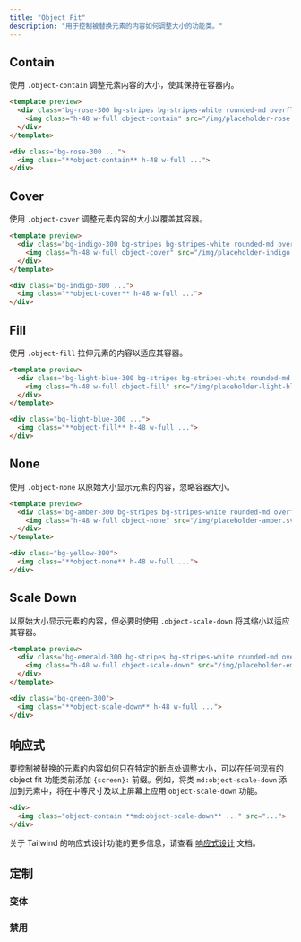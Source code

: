 ```yaml
---
title: "Object Fit"
description: "用于控制被替换元素的内容如何调整大小的功能类。"
---
```




## Contain

<!-- Resize an element's content to stay contained within its container using `.object-contain`. -->
使用 `.object-contain` 调整元素内容的大小，使其保持在容器内。

```html rose
<template preview>
  <div class="bg-rose-300 bg-stripes bg-stripes-white rounded-md overflow-hidden">
    <img class="h-48 w-full object-contain" src="/img/placeholder-rose.svg" alt="">
  </div>
</template>

<div class="bg-rose-300 ...">
  <img class="**object-contain** h-48 w-full ...">
</div>
```

## Cover

<!-- Resize an element's content to cover its container using `.object-cover`. -->
使用 `.object-cover` 调整元素内容的大小以覆盖其容器。

```html indigo
<template preview>
  <div class="bg-indigo-300 bg-stripes bg-stripes-white rounded-md overflow-hidden">
    <img class="h-48 w-full object-cover" src="/img/placeholder-indigo.svg" alt="">
  </div>
</template>

<div class="bg-indigo-300 ...">
  <img class="**object-cover** h-48 w-full ...">
</div>
```

## Fill

<!-- Stretch an element's content to fit its container using `.object-fill`. -->
使用 `.object-fill` 拉伸元素的内容以适应其容器。

```html lightBlue
<template preview>
  <div class="bg-light-blue-300 bg-stripes bg-stripes-white rounded-md overflow-hidden">
    <img class="h-48 w-full object-fill" src="/img/placeholder-light-blue.svg" alt="">
  </div>
</template>

<div class="bg-light-blue-300 ...">
  <img class="**object-fill** h-48 w-full ...">
</div>
```

## None

<!-- Display an element's content at its original size ignoring the container size using `.object-none`. -->
使用 `.object-none` 以原始大小显示元素的内容，忽略容器大小。

```html amber
<template preview>
  <div class="bg-amber-300 bg-stripes bg-stripes-white rounded-md overflow-hidden">
    <img class="h-48 w-full object-none" src="/img/placeholder-amber.svg" alt="">
  </div>
</template>

<div class="bg-yellow-300">
  <img class="**object-none** h-48 w-full ...">
</div>
```

## Scale Down

<!-- Display an element's content at its original size but scale it down to fit its container if necessary using `.object-scale-down`. -->
以原始大小显示元素的内容，但必要时使用 `.object-scale-down` 将其缩小以适应其容器。

```html emerald
<template preview>
  <div class="bg-emerald-300 bg-stripes bg-stripes-white rounded-md overflow-hidden">
    <img class="h-48 w-full object-scale-down" src="/img/placeholder-emerald.svg" alt="">
  </div>
</template>

<div class="bg-green-300">
  <img class="**object-scale-down** h-48 w-full ...">
</div>
```

## 响应式

<!-- To control how a replaced element's content should be resized only at a specific breakpoint, add a `{screen}:` prefix to any existing object fit utility. For example, adding the class `md:object-scale-down` to an element would apply the `object-scale-down` utility at medium screen sizes and above. -->
要控制被替换的元素的内容如何只在特定的断点处调整大小，可以在任何现有的 object fit 功能类前添加 `{screen}:` 前缀。例如，将类 `md:object-scale-down` 添加到元素中，将在中等尺寸及以上屏幕上应用 `object-scale-down` 功能。

```html
<div>
  <img class="object-contain **md:object-scale-down** ..." src="...">
</div>
```

<!-- For more information about Tailwind's responsive design features, check out the [Responsive Design](/docs/responsive-design) documentation. -->
关于 Tailwind 的响应式设计功能的更多信息，请查看 [响应式设计](/docs/responsive-design) 文档。

## 定制

### 变体

<Variants plugin="objectFit" name="object-fit" />

### 禁用

<Disabling plugin="objectFit" name="object-fit" />
